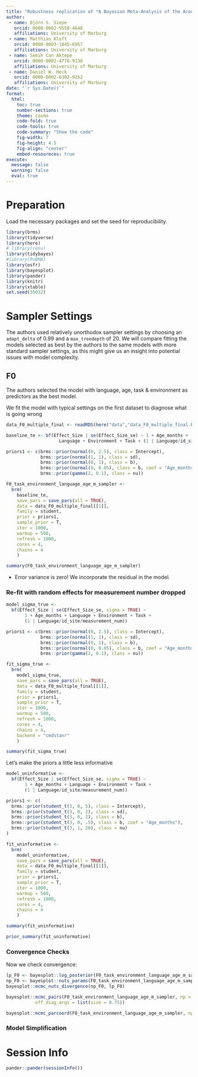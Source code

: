 ```yaml
---
title: "Robustness replication of *A Bayesian Meta-Analysis of the Acoustic Properties of Infant-Directed Speech*"
author: 
 - name: Björn S. Siepe
   orcid: 0000-0002-9558-4648
   affiliations: University of Marburg
 - name: Matthias Kloft
   orcid: 0000-0003-1845-6957
   affiliations: University of Marburg  
 - name: Semih Can Aktepe
   orcid: 0000-0002-4776-9138
   affiliations: University of Marburg
 - name: Daniel W. Heck
   orcid: 0000-0002-6302-9252
   affiliations: University of Marburg
date: "`r Sys.Date()`"
format:
  html:
    toc: true
    number-sections: true
    theme: cosmo
    code-fold: true
    code-tools: true
    code-summary: "Show the code"
    fig-width: 7
    fig-height: 4.5
    fig-align: "center"
    embed-resoureces: true
execute:
  message: false
  warning: false
  eval: true
---
```


# Preparation
Load the necessary packages and set the seed for reproducibility.
```r
library(brms)
library(tidyverse)
library(here)
# library(renv)
library(tidybayes)
#library(RoBMA)
library(osfr)
library(bayesplot)
library(pander)
library(knitr)
library(xtable)
set.seed(35032)
``` 


# Sampler Settings
The authors used relatively unorthodox sampler settings by choosing an `adapt_delta` of 0.99 and a `max_treedepth` of 20. We will compare fitting the models selected as best by the authors to the same models with more standard sampler settings, as this might give us an insight into potential issues with model complexity.

## F0
The authors selected the model with language, age, task & environment as predictors as the best model. 


We fit the model with typical settings on the first dataset to diagnose what is going wrong

```r
data_F0_multiple_final <- readRDS(here("data","data_F0_multiple_final.RData"))

baseline_te <- bf(Effect_Size | se(Effect_Size_se) ~ 1 + Age_months + 
                    Language + Environment + Task + (1 | Language/id_site/measurement_num))

priors1 <- c(brms::prior(normal(0, 2.5), class = Intercept),
             brms::prior(normal(1, 1), class = sd),
             brms::prior(normal(0, 1), class = b),
             brms::prior(normal(0, 0.05), class = b, coef = "Age_months"),
             brms::prior(gamma(2, 0.1), class = nu))

F0_task_environment_language_age_m_sampler <- 
  brm(
    baseline_te,
    save_pars = save_pars(all = TRUE),
    data = data_F0_multiple_final[[1]], 
    family = student,
    prior = priors1,
    sample_prior = T,
    iter = 1000, 
    warmup = 500,
    refresh = 1000,
    cores = 4,
    chains = 4
    )
```

```r
summary(F0_task_environment_language_age_m_sampler)
```

- Error variance is zero! We incorporate the residual in the model.

### Re-fit with random effects for measurement number dropped
```r
model_sigma_true <-  
  bf(Effect_Size | se(Effect_Size_se, sigma = TRUE) ~ 
       1 + Age_months + Language + Environment + Task + 
       (1 | Language/id_site/measurement_num))

priors1 <- c(brms::prior(normal(0, 2.5), class = Intercept),
             brms::prior(normal(1, 1), class = sd),
             brms::prior(normal(0, 1), class = b),
             brms::prior(normal(0, 0.05), class = b, coef = "Age_months"),
             brms::prior(gamma(2, 0.1), class = nu))

fit_sigma_true <- 
  brm(
    model_sigma_true,
    save_pars = save_pars(all = TRUE),
    data = data_F0_multiple_final[[1]], 
    family = student,
    prior = priors1,
    sample_prior = T,
    iter = 1000, 
    warmup = 500,
    refresh = 1000,
    cores = 4,
    chains = 4,
    backend = "cmdstanr"
    )
```

```r
summary(fit_sigma_true)
```

Let's make the priors a little less informative

```r
model_uninformative <-  
  bf(Effect_Size | se(Effect_Size_se, sigma = TRUE) ~ 
       1 + Age_months + Language + Environment + Task + 
       (1 | Language/id_site/measurement_num))

priors1 <- c(
  brms::prior(student_t(3, 0, 5), class = Intercept),
  brms::prior(student_t(3, 0, 2), class = sd),
  brms::prior(student_t(3, 0, 2), class = b),
  brms::prior(student_t(3, 0, .5), class = b, coef = "Age_months"),
  brms::prior(student_t(3, 1, 20), class = nu)
)

fit_uninformative <- 
  brm(
    model_uninformative,
    save_pars = save_pars(all = TRUE),
    data = data_F0_multiple_final[[1]], 
    family = student,
    prior = priors1,
    sample_prior = T,
    iter = 1000, 
    warmup = 500,
    refresh = 1000,
    cores = 4,
    chains = 4
    )
```

```r
summary(fit_uninformative)
```

```r
prior_summary(fit_uninformative)
```




















### Convergence Checks
Now we check convergence: 
```r
lp_F0 <- bayesplot::log_posterior(F0_task_environment_language_age_m_sampler)
np_F0 <- bayesplot::nuts_params(F0_task_environment_language_age_m_sampler)
bayesplot::mcmc_nuts_divergence(np_F0, lp_F0)
```

```r
bayesplot::mcmc_pairs(F0_task_environment_language_age_m_sampler, np = np_F0, pars = c("Intercept","b_Age_months","nu"),
           off_diag_args = list(size = 0.75))
```

```r
bayesplot::mcmc_parcoord(F0_task_environment_language_age_m_sampler, np = np_F0, pars = c("Intercept","b_Age_months","b_LanguageBritishEnglish"))
```

### Model Simplification






# Session Info

```r
pander::pander(sessionInfo())
```





